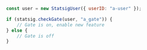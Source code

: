 ```jsx
const user = new StatsigUser({ userID: "a-user" });

if (statsig.checkGate(user, "a_gate")) {
    // Gate is on, enable new feature
} else {
    // Gate is off
}
```

